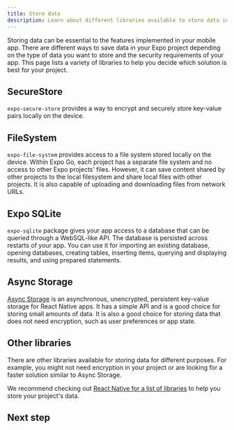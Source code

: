 ```yaml
---
title: Store data
description: Learn about different libraries available to store data in your Expo project.
---
```



Storing data can be essential to the features implemented in your mobile app. There are different ways to save data in your Expo project depending on the type of data you want to store and the security requirements of your app. This page lists a variety of libraries to help you decide which solution is best for your project.

## SecureStore

`expo-secure-store` provides a way to encrypt and securely store key-value pairs locally on the device.

<BoxLink
  title="SecureStore API reference"
  description="For more information on how to install and use expo-secure-store, see its API documentation."
  href="/versions/latest/sdk/securestore"
/>

## FileSystem

`expo-file-system` provides access to a file system stored locally on the device. Within Expo Go, each project has a separate file system and no access to other Expo projects' files. However, it can save content shared by other projects to the local filesystem and share local files with other projects. It is also capable of uploading and downloading files from network URLs.

<BoxLink
  title="FileSystem API reference"
  description="For more information on how to install and use expo-file-system, see its API documentation."
  href="/versions/latest/sdk/filesystem"
/>

## Expo SQLite

`expo-sqlite` package gives your app access to a database that can be queried through a WebSQL-like API. The database is persisted across restarts of your app. You can use it for importing an existing database, opening databases, creating tables, inserting items, querying and displaying results, and using prepared statements.

<BoxLink
  title="Expo SQLite API reference"
  description="For more information on how to install and use expo-sqlite, see its API documentation."
  href="/versions/latest/sdk/sqlite"
/>

## Async Storage

[Async Storage](https://react-native-async-storage.github.io/async-storage/) is an asynchronous, unencrypted, persistent key-value storage for React Native apps. It has a simple API and is a good choice for storing small amounts of data. It is also a good choice for storing data that does not need encryption, such as user preferences or app state.

<BoxLink
  title="Async Storage documentation"
  description="For more information on how to install and use Async Storage, see its documentation."
  href="https://react-native-async-storage.github.io/async-storage/docs/usage"
/>

## Other libraries

There are other libraries available for storing data for different purposes. For example, you might not need encryption in your project or are looking for a faster solution similar to Async Storage.

We recommend checking out [React Native for a list of libraries](https://reactnative.directory/?search=storage) to help you store your project's data.

## Next step

<BoxLink
  title="Development builds"
  description="Learn more about development builds and how to use them to iterate and test your app as quickly as possible."
  href="/home/develop/development-builds/introduction"
/>
